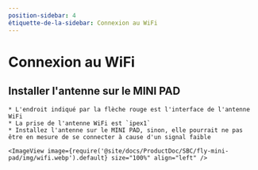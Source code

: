 ```yaml
---
position-sidebar: 4
étiquette-de-la-sidebar: Connexion au WiFi
---
```




# Connexion au WiFi

## Installer l'antenne sur le MINI PAD

    * L'endroit indiqué par la flèche rouge est l'interface de l'antenne WiFi
    * La prise de l'antenne WiFi est `ipex1`
    * Installez l'antenne sur le MINI PAD, sinon, elle pourrait ne pas être en mesure de se connecter à cause d'un signal faible

    <ImageView image={require('@site/docs/ProductDoc/SBC/fly-mini-pad/img/wifi.webp').default} size="100%" align="left" />  

<WIFI />